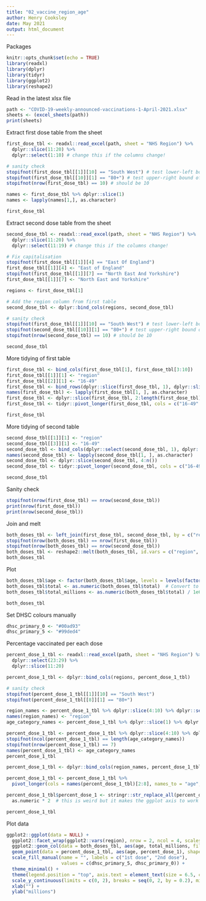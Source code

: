 ```yaml
---
title: "02_vaccine_region_age"
author: Henry Cooksley
date: May 2021
output: html_document
---
```

Packages
```r
knitr::opts_chunk$set(echo = TRUE)
library(readxl)
library(dplyr)
library(tidyr)
library(ggplot2)
library(reshape2)
```

Read in the latest xlsx file
```r
path <- "COVID-19-weekly-announced-vaccinations-1-April-2021.xlsx"
sheets <- (excel_sheets(path))
print(sheets)
```

Extract first dose table from the sheet
```r
first_dose_tbl <- readxl::read_excel(path, sheet = "NHS Region") %>% 
  dplyr::slice(11:20) %>% 
  dplyr::select(1:10) # change this if the columns change!

# sanity check
stopifnot(first_dose_tbl[[1]][10] == "South West") # test lower-left bound of table
stopifnot(first_dose_tbl[[10]][1] == "80+") # test upper-right bound of table
stopifnot(nrow(first_dose_tbl) == 10) # should be 10

names <- first_dose_tbl %>% dplyr::slice(1)
names <- lapply(names[1,], as.character)

first_dose_tbl
```

Extract second dose table from the sheet
```r
second_dose_tbl <- readxl::read_excel(path, sheet = "NHS Region") %>% 
  dplyr::slice(11:20) %>% 
  dplyr::select(11:19) # change this if the columns change!

# Fix capitalisation
stopifnot(first_dose_tbl[[1]][4] == "East Of England")
first_dose_tbl[[1]][4] <- "East of England"
stopifnot(first_dose_tbl[[1]][7] == "North East And Yorkshire")
first_dose_tbl[[1]][7] <- "North East and Yorkshire"

regions <- first_dose_tbl[1]

# Add the region column from first table
second_dose_tbl <- dplyr::bind_cols(regions, second_dose_tbl)

# sanity check
stopifnot(first_dose_tbl[[1]][10] == "South West") # test lower-left bound of table
stopifnot(second_dose_tbl[[10]][1] == "80+") # test upper-right bound of table
stopifnot(nrow(second_dose_tbl) == 10) # should be 10

second_dose_tbl
```

More tidying of first table
```r
first_dose_tbl <- bind_cols(first_dose_tbl[1], first_dose_tbl[3:10])
first_dose_tbl[[1]][1] <- "region"
first_dose_tbl[[2]][1] <- "16-49"
first_dose_tbl <- bind_rows(dplyr::slice(first_dose_tbl, 1), dplyr::slice(first_dose_tbl, 4:10))
names(first_dose_tbl) <- lapply(first_dose_tbl[1, ], as.character)
first_dose_tbl <- dplyr::slice(first_dose_tbl, 2:length(first_dose_tbl))
first_dose_tbl <- tidyr::pivot_longer(first_dose_tbl, cols = c("16-49":"80+"), names_to = "age", values_to = "first_dose")

first_dose_tbl
```

More tidying of second table
```r
second_dose_tbl[[1]][1] <- "region"
second_dose_tbl[[3]][1] <- "16-49"
second_dose_tbl <- bind_cols(dplyr::select(second_dose_tbl, 1), dplyr::select(second_dose_tbl, 3:10))
names(second_dose_tbl) <- lapply(second_dose_tbl[1, ], as.character)
second_dose_tbl <- dplyr::slice(second_dose_tbl, 4:n())
second_dose_tbl <- tidyr::pivot_longer(second_dose_tbl, cols = c("16-49":"80+"), names_to = "age", values_to = "second_dose")

second_dose_tbl
```

Sanity check
```r
stopifnot(nrow(first_dose_tbl) == nrow(second_dose_tbl))
print(nrow(first_dose_tbl))
print(nrow(second_dose_tbl))
```

Join and melt
```r
both_doses_tbl <- left_join(first_dose_tbl, second_dose_tbl, by = c("region", "age"))
stopifnot(nrow(both_doses_tbl) == nrow(first_dose_tbl))
stopifnot(nrow(both_doses_tbl) == nrow(second_dose_tbl))
both_doses_tbl <- reshape2::melt(both_doses_tbl, id.vars = c("region", "age"), variable.name = "dose", value.name = "total")
both_doses_tbl
```
Plot
```r
both_doses_tbl$age <- factor(both_doses_tbl$age, levels = levels(factor(both_doses_tbl$age[1:8], levels = both_doses_tbl$age[1:8]))) # Lock in factor level order
both_doses_tbl$total <- as.numeric(both_doses_tbl$total)  # Convert to numeric
both_doses_tbl$total_millions <- as.numeric(both_doses_tbl$total) / 1e6  # Just in case

both_doses_tbl
```
Set DHSC colours manually
```r
dhsc_primary_0 <- "#00ad93"
dhsc_primary_5 <- "#99ded4"
```


Percentage vaccinated per each dose
```r
percent_dose_1_tbl <- readxl::read_excel(path, sheet = "NHS Region") %>% 
  dplyr::select(23:29) %>% 
  dplyr::slice(11:20)

percent_dose_1_tbl <- dplyr::bind_cols(regions, percent_dose_1_tbl)

# sanity check
stopifnot(percent_dose_1_tbl[[1]][10] == "South West")
stopifnot(percent_dose_1_tbl[[8]][1] == "80+")

region_names <- percent_dose_1_tbl %>% dplyr::slice(4:10) %>% dplyr::select(1)
names(region_names) <- "region"
age_category_names <- percent_dose_1_tbl %>% dplyr::slice(1) %>% dplyr::select(2:8) %>% unlist(., use.names = FALSE)

percent_dose_1_tbl <- percent_dose_1_tbl %>% dplyr::slice(4:10) %>% dplyr::select(2:8)
stopifnot(ncol(percent_dose_1_tbl) == length(age_category_names))
stopifnot(nrow(percent_dose_1_tbl) == 7)
names(percent_dose_1_tbl) <- age_category_names
percent_dose_1_tbl

percent_dose_1_tbl <- dplyr::bind_cols(region_names, percent_dose_1_tbl)

percent_dose_1_tbl <- percent_dose_1_tbl %>%
  pivot_longer(cols = names(percent_dose_1_tbl)[2:8], names_to = "age", values_to = "percent_dose_1")

percent_dose_1_tbl$percent_dose_1 <- stringr::str_replace_all(percent_dose_1_tbl$percent_dose_1, "100%\\*", "1.00") %>%
  as.numeric * 2  # this is weird but it makes the ggplot axis to work correctly

percent_dose_1_tbl
```

Plot data
```r
ggplot2::ggplot(data = NULL) +
  ggplot2::facet_wrap(ggplot2::vars(region), nrow = 2, ncol = 4, scales = "free_x") +
  ggplot2::geom_col(data = both_doses_tbl, aes(age, total_millions, fill = dose), position = position_stack(reverse = TRUE)) +
  geom_point(data = percent_dose_1_tbl, aes(age, percent_dose_1), shape = 5) +
  scale_fill_manual(name = "", labels = c("1st dose", "2nd dose"), 
                    values = c(dhsc_primary_5, dhsc_primary_0)) + 
  theme_minimal() + 
  theme(legend.position = "top", axis.text = element_text(size = 6.5, colour = "black"), strip.text = element_text(size=10), legend.text = element_text(size = 8), legend.key.size = unit(0.4, 'cm')) + 
  scale_y_continuous(limits = c(0, 2), breaks = seq(0, 2, by = 0.2), minor_breaks = NULL, sec.axis = sec_axis(trans = ~ . * 0.5, breaks = seq(0, 1, 0.1), labels = scales::percent_format(1))) +
  xlab("") +
  ylab("millions")
```



